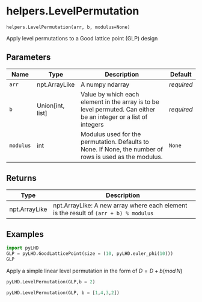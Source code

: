 # helpers.LevelPermutation { #pyLHD.helpers.LevelPermutation }

`helpers.LevelPermutation(arr, b, modulus=None)`

Apply level permutations to a Good lattice point (GLP) design

## Parameters

| Name      | Type               | Description                                                                                                      | Default    |
|-----------|--------------------|------------------------------------------------------------------------------------------------------------------|------------|
| `arr`     | npt.ArrayLike      | A numpy ndarray                                                                                                  | _required_ |
| `b`       | Union\[int, list\] | Value by which each element in the array is to be level permuted. Can either be an integer or a list of integers | _required_ |
| `modulus` | int                | Modulus used for the permutation. Defaults to None. If None, the number of rows is used as the modulus.          | `None`     |

## Returns

| Type          | Description                                                                          |
|---------------|--------------------------------------------------------------------------------------|
| npt.ArrayLike | npt.ArrayLike: A new array where each element is the result of `(arr + b) % modulus` |

## Examples



```python
import pyLHD
GLP = pyLHD.GoodLatticePoint(size = (10, pyLHD.euler_phi(10)))
GLP
```
Apply a simple linear level permutation in the form of $D = D+b (mod \,N)$
```python
pyLHD.LevelPermutation(GLP,b = 2)
```
```python
pyLHD.LevelPermutation(GLP, b = [1,4,3,2])
```